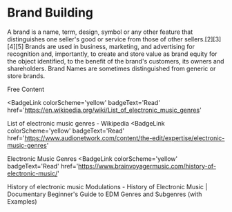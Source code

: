 # Brand Building

A brand is a name, term, design, symbol or any other feature that distinguishes one seller's good or service from those of other sellers.[2][3][4][5] Brands are used in business, marketing, and advertising for recognition and, importantly, to create and store value as brand equity for the object identified, to the benefit of the brand's customers, its owners and shareholders. Brand Names are sometimes distinguished from generic or store brands.

<ResourceGroupTitle>Free Content</ResourceGroupTitle>

<BadgeLink
  colorScheme='yellow'
  badgeText='Read'
  href='https://en.wikipedia.org/wiki/List_of_electronic_music_genres'
>
  List of electronic music genres - Wikipedia
</BadgeLink>
<BadgeLink
  colorScheme='yellow'
  badgeText='Read'
  href='https://www.audionetwork.com/content/the-edit/expertise/electronic-music-genres'
>
  Electronic Music Genres
</BadgeLink>
<BadgeLink
  colorScheme='yellow'
  badgeText='Read'
  href='https://www.brainvoyagermusic.com/history-of-electronic-music/'
>
  History of electronic music
</BadgeLink>
<BadgeLink badgeText='Watch' href='https://www.youtube.com/watch?v=icpDt6aQDww'>
  Modulations - History of Electronic Music | Documentary
</BadgeLink>
<BadgeLink badgeText='Watch' href='https://www.youtube.com/watch?v=fcXJBxsMMsM'>
  Beginner's Guide to EDM Genres and Subgenres (with Examples)
</BadgeLink>

